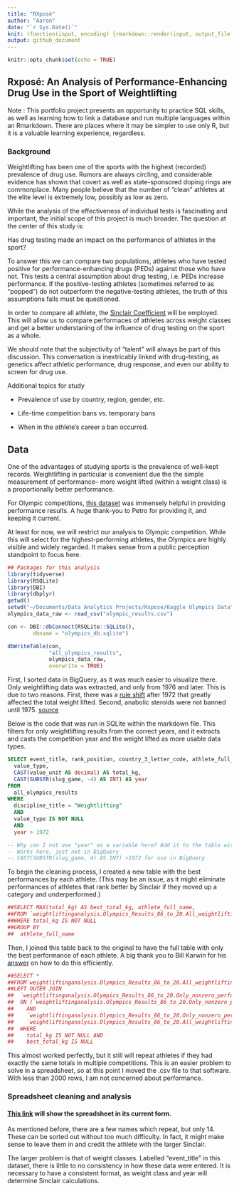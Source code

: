 ```yaml
---
title: "RXposé"
author: "Aaron"
date: "`r Sys.Date()`"
knit: (function(input, encoding) {rmarkdown::render(input, output_file = 'README')})
output: github_document
---
```


```r
knitr::opts_chunk$set(echo = TRUE)
```

## Rxposé: An Analysis of Performance-Enhancing Drug Use in the Sport of Weightlifting
Note : This portfolio project presents an opportunity to practice SQL skills, as well as learning how to link a database and run multiple languages within an Rmarkdown. There are places where it may be simpler to use only R, but it is a valuable learning experience, regardless.

### Background
Weightlifting has been one of the sports with the highest (recorded) prevalence of drug use. Rumors are always circling, and considerable evidence has shown that covert as well as state-sponsored doping rings are commonplace. Many people believe that the number of "clean" athletes at the elite level is extremely low, possibly as low as zero.

While the analysis of the effectiveness of individual tests is fascinating and important, the initial scope of this project is much broader. The question at the center of this study is: 

Has drug testing made an impact on the performance of athletes in the sport?

To answer this we can compare two populations, athletes who have tested positive for performance-enhancing drugs (PEDs) against those who have not. This tests a central assumption about drug testing, i.e. PEDs increase performance. If the positive-testing athletes (sometimes referred to as "popped") do not outperform the negative-testing athletes, the truth of this assumptions falls must be questioned.

In order to compare all athlete, the [Sinclair Coefficient](https://iwf.sport/weightlifting_/sinclair-coefficient/) will be employed. This will allow us to compare performaces of athletes across weight classes and get a better understaning of the influence of drug testing on the sport as a whole.

We should note that the subjectivity of "talent" will always be part of this discussion. This conversation is inextricably linked with drug-testing, as genetics affect athletic performance, drug response, and even our ability to screen for drug use.

Additional topics for study

* Prevalence of use by country, region, gender, etc.

* Life-time competition bans vs. temporary bans

* When in the athlete's career a ban occurred.

## Data

One of the advantages of studying sports is the prevalence of well-kept records. Weightlifting in particular is convenient due the the simple measurement of performance-- more weight lifted (within a weight class) is a proportionally better performance.

For Olympic competitions, [this dataset](https://www.kaggle.com/datasets/piterfm/olympic-games-medals-19862018) was immensely helpful in providing performance results. A huge thank-you to Petro for providing it, and keeping it current.

At least for now, we will restrict our analysis to Olympic competition. While this will select for the highest-performing athletes, the Olympics are highly visible and widely regarded. It makes sense from a public perception standpoint to focus here.

```r
## Packages for this analysis
library(tidyverse)
library(RSQLite)
library(DBI)
library(dbplyr)
getwd()
setwd("~/Documents/Data Analytics Projects/Rxpose/Kaggle Olympics Data")
olympics_data_raw <- read_csv("olympic_results.csv")

con <- DBI::dbConnect(RSQLite::SQLite(), 
        dbname = "olympics_db.sqlite")

dbWriteTable(con, 
             "all_olympics_results", 
             olympics_data_raw, 
             overwrite = TRUE)
```
First, I sorted data in BigQuery, as it was much easier to visualize there. Only weightlifting data was extracted, and only from 1976 and later. This is due to two reasons. First, there was a [rule shift](https://en.wikipedia.org/wiki/Clean_and_press) after 1972 that greatly affected the total weight lifted. Second, anabolic steroids were not banned until 1975. [source](https://www.acog.org/clinical/clinical-guidance/committee-opinion/articles/2011/04/performance-enhancing-anabolic-steroid-abuse-in-women#:~:text=Anabolic%20steroids%20were%20first%20discovered,performance%20and%20enhance%20cosmetic%20appearance.)

Below is the code that was run in SQLite within the markdown file. This filters for only weightlifting results from the correct years, and it extracts and casts the competition year and the weight lifted as more usable data types.

```sql
SELECT event_title, rank_position, country_3_letter_code, athlete_full_name,
  value_type,
  CAST(value_unit AS decimal) AS total_kg,
  CAST(SUBSTR(slug_game, -4) AS INT) AS year
FROM
  all_olympics_results
WHERE
  discipline_title = "Weightlifting" 
  AND
  value_type IS NOT NULL 
  AND
  year > 1972

-- Why can I not use "year" as a variable here? Add it to the table with a join?
-- Works here, just not in BigQuery
-- CAST(SUBSTR(slug_game, 4) AS INT) >1972 for use in BigQuery
```

To begin the cleaning process, I created a new table with the best performances by each athlete. (This may be an issue, as it might eliminate performances of athletes that rank better by Sinclair if they moved up a category and underperformed.)
```r
##SELECT MAX(total_kg) AS best_total_kg, athlete_full_name,
##FROM `weightliftinganalysis.Olympics_Results_86_to_20.All_weightlifting_performances_##      post_1976`
##WHERE total_kg IS NOT NULL
##GROUP BY
##  athlete_full_name

```
Then, I joined this table back to the original to have the full table with only the best performance of each athlete. A big thank you to Bill Karwin for his [answer](https://stackoverflow.com/questions/121387/fetch-the-rows-which-have-the-max-value-for-a-column-for-each-distinct-value-of) on how to do this efficiently.
```r
##SELECT *
##FROM`weightliftinganalysis.Olympics_Results_86_to_20.All_weightlifting_performances_p## ost_1976`
##LEFT OUTER JOIN
##  `weightliftinganalysis.Olympics_Results_86_to_20.Only_nonzero_performances_post_1976`
##  ON (`weightliftinganalysis.Olympics_Results_86_to_20.Only_nonzero_performances_post_1976`.athlete_full_name = `weightliftinganalysis.Olympics_Results_86_to_20.All_weightlifting_performances_post_1976`.athlete_full_name
##    AND
##    `weightliftinganalysis.Olympics_Results_86_to_20.Only_nonzero_performances_post_1976`.best_total_kg >
##    `weightliftinganalysis.Olympics_Results_86_to_20.All_weightlifting_performances_post_1976`.total_kg)
##  WHERE
##    total_kg IS NOT NULL AND
##    best_total_kg IS NULL
```

This almost worked perfectly, but it still will repeat athletes if they had exactly the same totals in multiple competitions. This is an easier problem to solve in a spreadsheet, so at this point I moved the .csv file to that software. With less than 2000 rows, I am not concerned about performance.

### Spreadsheet cleaning and analysis
#### [This link](https://docs.google.com/spreadsheets/d/1vWlYv58PvmJE1VBEh5-dOVboG6D-HxOqWq_zTylOWC0/edit?usp=sharing) will show the spreadsheet in its current form.

As mentioned before, there are a few names which repeat, but only 14. These can be sorted out without too much difficulty. In fact, it might make sense to leave them in and credit the athlete with the larger Sinclair.

The larger problem is that of weight classes. Labelled "event_title" in this dataset, there is little to no consistency in how these data were entered. It is necessary to have a consistent format, as weight class and year will determine Sinclair calculations.


  


